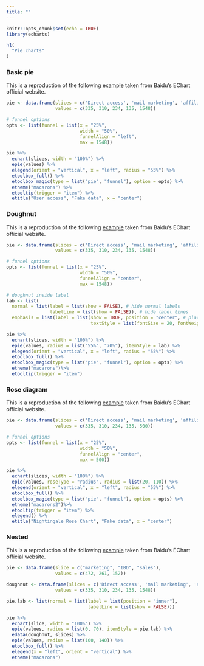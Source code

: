 ```yaml
---
title: ""
---
```


```r
knitr::opts_chunk$set(echo = TRUE)
library(echarts)
```

<main>
<div class = "container">

```r
h1(
  "Pie charts"
)
```

### Basic pie

This is a reproduction of the following [example](http://echarts.baidu.com/echarts2/doc/example/pie1.html#-en) taken from Baidu's EChart official website.

```r
pie <- data.frame(slices = c('Direct access', 'mail marketing', 'affiliate ad', 'video ad', 'search engine'),
                  values = c(335, 310, 234, 135, 1548))

# funnel options
opts <- list(funnel = list(x = "25%",
                           width = "50%",
                           funnelAlign = "left",
                           max = 1548))

pie %>% 
  echart(slices, width = "100%") %>% 
  epie(values) %>% 
  elegend(orient = "vertical", x = "left", radius = "55%") %>% 
  etoolbox_full() %>% 
  etoolbox_magic(type = list("pie", "funnel"), option = opts) %>% 
  etheme("macarons") %>% 
  etooltip(trigger = "item") %>% 
  etitle("User access", "Fake data", x = "center")
```

### Doughnut

This is a reproduction of the following [example](http://echarts.baidu.com/echarts2/doc/example/pie2.html#-en) taken from Baidu's EChart official website.

```r
pie <- data.frame(slices = c('Direct access', 'mail marketing', 'affiliate ad', 'video ad', 'search engine'),
                  values = c(335, 310, 234, 135, 1548))

# funnel options
opts <- list(funnel = list(x = "25%",
                           width = "50%",
                           funnelAlign = "center",
                           max = 1548))

# doughnut inside label
lab <- list(
  normal = list(label = list(show = FALSE), # hide normal labels
                labelLine = list(show = FALSE)), # hide label lines
  emphasis = list(label = list(show = TRUE, position = "center", # place on-hover labels inside doughnut 
                               textStyle = list(fontSize = 20, fontWeight = "bold")))) # customise font of inside label

pie %>% 
  echart(slices, width = "100%") %>% 
  epie(values, radius = list("55%", "70%"), itemStyle = lab) %>% 
  elegend(orient = "vertical", x = "left", radius = "55%") %>% 
  etoolbox_full() %>% 
  etoolbox_magic(type = list("pie", "funnel"), option = opts) %>% 
  etheme("macarons")%>% 
  etooltip(trigger = "item")
```

### Rose diagram

This is a reproduction of the following [example](http://echarts.baidu.com/echarts2/doc/example/pie4.html#-en) taken from Baidu's EChart official website.

```r
pie <- data.frame(slices = c('Direct access', 'mail marketing', 'affiliate ad', 'video ad', 'search engine'),
                  values = c(335, 310, 234, 135, 500))

# funnel options
opts <- list(funnel = list(x = "25%",
                           width = "50%",
                           funnelAlign = "center",
                           max = 500))

pie %>% 
  echart(slices, width = "100%") %>% 
  epie(values, roseType = "radius", radius = list(20, 110)) %>% 
  elegend(orient = "vertical", x = "left", radius = "55%") %>% 
  etoolbox_full() %>% 
  etoolbox_magic(type = list("pie", "funnel"), option = opts) %>% 
  etheme("macarons2")%>% 
  etooltip(trigger = "item") %>% 
  elegend() %>% 
  etitle("Nightingale Rose Chart", "Fake data", x = "center")
```

### Nested 

This is a reproduction of the following [example](http://echarts.baidu.com/echarts2/doc/example/pie3.html#-en) taken from Baidu's EChart official website.

```r
pie <- data.frame(slice = c("marketing", "IBD", "sales"),
                  values = c(472, 261, 152))

doughnut <- data.frame(slices = c('Direct access', 'mail marketing', 'affiliate ad', 'video ad', 'search engine'),
                  values = c(335, 310, 234, 135, 1548))

pie.lab <- list(normal = list(label = list(position = "inner"),
                              labelLine = list(show = FALSE)))

pie %>% 
  echart(slice, width = "100%") %>% 
  epie(values, radius = list(0, 70), itemStyle = pie.lab) %>% 
  edata(doughnut, slices) %>% 
  epie(values, radius = list(100, 140)) %>% 
  etoolbox_full() %>% 
  elegend(x = "left", orient = "vertical") %>% 
  etheme("macarons")
```

</div>
</main>